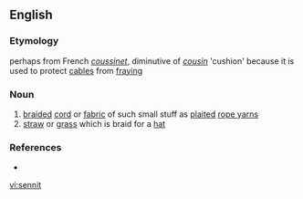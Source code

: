 ==English==

===Etymology===
perhaps from French ''[[coussinet]]'', diminutive of ''[[cousin]]'' 'cushion' because it is used to protect [[cable]]s from [[fray]]ing

===Noun===
{{en-noun|s}} 
# [[braid]]ed [[cord]] or [[fabric]] of such small stuff as [[plait]]ed [[rope yarn]]s
# [[straw]] or [[grass]] which is braid for a [[hat]]

===References===
* {{R:Webster NCD 1967}}

[[vi:sennit]]